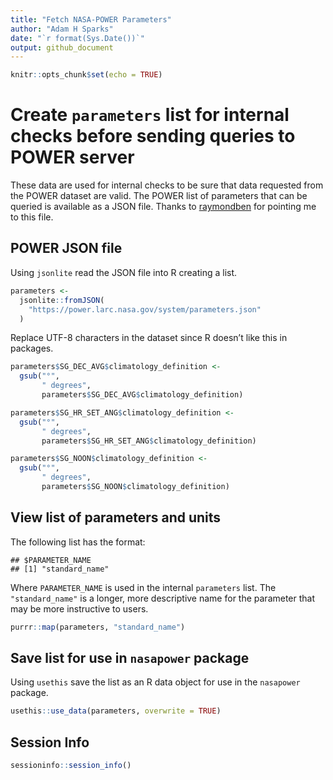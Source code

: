 ```yaml
---
title: "Fetch NASA-POWER Parameters"
author: "Adam H Sparks"
date: "`r format(Sys.Date())`"
output: github_document
---
```


```r
knitr::opts_chunk$set(echo = TRUE)
```

# Create `parameters` list for internal checks before sending queries to POWER server

These data are used for internal checks to be sure that data requested from the POWER dataset are valid.
The POWER list of parameters that can be queried is available as a JSON file.
Thanks to [raymondben](https://github.com/raymondben) for pointing me to this file.

## POWER JSON file

Using `jsonlite` read the JSON file into R creating a list.

```r
parameters <-
  jsonlite::fromJSON(
    "https://power.larc.nasa.gov/system/parameters.json"
  )
```

Replace UTF-8 characters in the dataset since R doesn't like this in packages.

```r
parameters$SG_DEC_AVG$climatology_definition <-
  gsub("°",
       " degrees",
       parameters$SG_DEC_AVG$climatology_definition)

parameters$SG_HR_SET_ANG$climatology_definition <-
  gsub("°",
       " degrees",
       parameters$SG_HR_SET_ANG$climatology_definition)

parameters$SG_NOON$climatology_definition <-
  gsub("°",
       " degrees",
       parameters$SG_NOON$climatology_definition)
```

## View list of parameters and units

The following list has the format:
```
## $PARAMETER_NAME
## [1] "standard_name"
```

Where `PARAMETER_NAME` is used in the internal `parameters` list.
The `"standard_name"` is a longer, more descriptive name for the parameter that may be more instructive to users.

```r
purrr::map(parameters, "standard_name")
```

## Save list for use in `nasapower` package

Using `usethis` save the list as an R data object for use in the `nasapower` package.

```r
usethis::use_data(parameters, overwrite = TRUE)
```

## Session Info

```r
sessioninfo::session_info()
```
